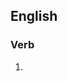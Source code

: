 ==English==

===Verb===
{{head|en|present participle}}

# {{present participle of|materialize|lang=en|nocat=1}}